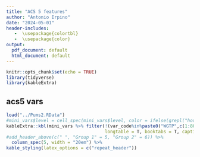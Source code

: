 ```yaml
---
title: "ACS 5 features"
author: "Antonio Irpino"
date: "2024-05-01"
header-includes:
   -  \usepackage{colortbl} 
   -  \usepackage{color} 
output:
  pdf_document: default
  html_document: default
---
```


```r
knitr::opts_chunk$set(echo = TRUE)
library(tidyverse)
library(kableExtra)
```

## acs5 vars
```r
load("../Pums2.RData")
#mini_vars$level = cell_spec(mini_vars$level, color = ifelse(grepl("housing",mini_vars$level), "red", "blue"))
kableExtra::kbl(mini_vars %>% filter(!(var_code%in%paste0("WGTP",c(1:80))),!(var_code%in%paste0("PWGTP",c(1:80)))),
                                     longtable = T, booktabs = T, caption = "Acs5 variables") %>%
#add_header_above(c(" ", "Group 1" = 5, "Group 2" = 6)) %>%
  column_spec(5, width = "20em") %>% 
kable_styling(latex_options = c("repeat_header"))
```



